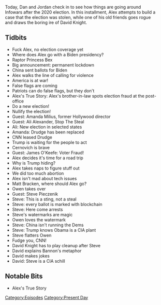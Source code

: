 {{Episode
    | title             = November 5-6, 2020
    | caption           = [https://knowledgefight.libsyn.com/500-november-5-6-2020 Listen to this episode on Libsyn]
    | episodeNumber     = 500
    | length            = 01:46:39
    | airDate           = November 9, 2020
    | coverageStartDate = November 5, 2020
    | coverageEndDate   = November 6, 2020
    | episodeType       = [[:Category:Present Day|Present Day]]
    | appearance        = [[Raptor Princess Bex]], [[Amanda Milius]], [[Ali Alexander]], [[Mike Cernovich]], [[James O'Keefe]], [[Matt Bracken]], [[Owen Shroyer]], [[Steve Pieczenik]], [[David Knight]]
    | previousEpisode   = [[499: Jordan Takes The Wheel 5]]
    | nextEpisode       = [[501: November 7-8, 2020]]
}}

{{Stub}}

Today, Dan and Jordan check in to see how things are going around Infowars after the 2020 election. In this installment, Alex attempts to build a case that the election was stolen, while one of his old friends goes rogue and draws the boring ire of David Knight.

==Tidbits==

*Fuck Alex, no election coverage yet
*Where does Alex go with a Biden presidency?
*Raptor Princess Bex
*Big announcement: permanent lockdown
*China sent ballots for Biden
*Alex walks the line of calling for violence
*America is at war!
*False flags are coming
*Patriots can do false flags, but they don't
*Alex's True Story: Alex's brother-in-law spots election fraud at the post-office
*Do a new election!
*Nullify the election!
*Guest: Amanda Milius, former Hollywood director
*Guest: Ali Alexander, Stop The Steal
*Ali: New election in selected states
*Amanda: Drudge has been replaced
*CNN leased Drudge
*Trump is waiting for the people to act
*Cernovich is brave
*Guest: James O'Keefe: Voter Fraud!
*Alex decides it's time for a road trip
*Why is Trump hiding?
*Alex takes naps to figure stuff out
*We did too much abortion
*Alex isn't mad about tech issues
*Matt Bracken, where should Alex go?
*Owen takes over
*Guest: Steve Pieczenik
*Steve: This is a sting, not a steal
*Steve: every ballot is marked with blockchain
*Steve: Here come arrests
*Steve's watermarks are magic
*Owen loves the watermark
*Steve: China isn't running the Dems
*Steve: Trump knows Obama is a CIA plant
*Steve flatters Owen
*Fudge you, CNN!
*David Knight has to play cleanup after Steve
*David explains Bannon's metaphor
*David makes jokes
*David: Steve is a CIA schill

==Notable Bits==

*Alex's True Story

[[Category:Episodes]]
[[Category:Present Day]]